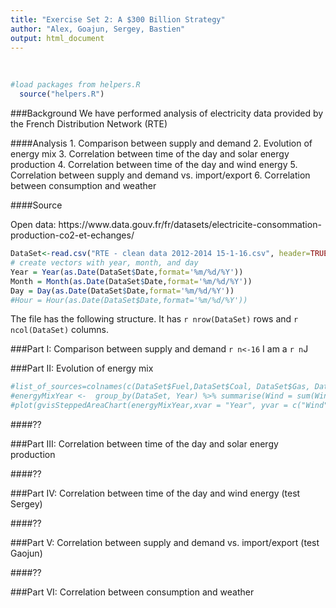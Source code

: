 ```yaml
---
title: "Exercise Set 2: A $300 Billion Strategy"
author: "Alex, Goajun, Sergey, Bastien"
output: html_document
---
```


<br>

```r
#load packages from helpers.R
  source("helpers.R")
```

###Background
We have performed analysis of electricity data provided by the French Distribution Network (RTE)

####Analysis
1. Comparison between supply and demand
2. Evolution of energy mix
3. Correlation between time of the day and solar energy production 
4. Correlation between time of the day and wind energy
5. Correlation between supply and demand vs. import/export
6. Correlation between consumption and weather

####Source

Open data: https://www.data.gouv.fr/fr/datasets/electricite-consommation-production-co2-et-echanges/

```r
DataSet<-read.csv("RTE - clean data 2012-2014 15-1-16.csv", header=TRUE)
# create vectors with year, month, and day
Year = Year(as.Date(DataSet$Date,format='%m/%d/%Y'))
Month = Month(as.Date(DataSet$Date,format='%m/%d/%Y'))
Day = Day(as.Date(DataSet$Date,format='%m/%d/%Y'))
#Hour = Hour(as.Date(DataSet$Date,format='%m/%d/%Y'))
```
The file has the following structure. It has `r nrow(DataSet)` rows and `r ncol(DataSet)` columns.

###Part I: Comparison between supply and demand
`r n<-16`
I am a `r n`J



###Part II: Evolution of energy mix


```r
#list_of_sources=colnames(c(DataSet$Fuel,DataSet$Coal, DataSet$Gas, DataSet$Nuclear, DataSet$Wind, DataSet$Solar, DataSet$Hydro))
#energyMixYear <-  group_by(DataSet, Year) %>% summarise(Wind = sum(Wind), Coal = sum(Coal))
#plot(gvisSteppedAreaChart(energyMixYear,xvar = "Year", yvar = c("Wind", "Coal"), options=list(isStacked=TRUE)))
```

####??

###Part III: Correlation between time of the day and solar energy production

####??

###Part IV: Correlation between time of the day and wind energy (test Sergey)

####??

###Part V: Correlation between supply and demand vs. import/export (test Gaojun)

####??

###Part VI: Correlation between consumption and weather


